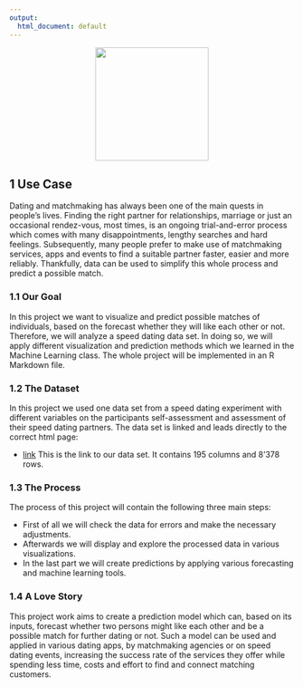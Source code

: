 ```yaml
---
output:
  html_document: default
---
```

<center>
![](love_network_logo.png){height=200px, width=200px}
</center>
## 1 Use Case

Dating and matchmaking has always been one of the main quests in people's lives.
Finding the right partner for relationships, marriage or just an occasional rendez-vous, most times, is an ongoing trial-and-error process which comes with many disappointments, lengthy searches and hard feelings. Subsequently, many people prefer to make use of matchmaking services, apps and events to find a suitable partner faster, easier and more reliably. Thankfully, data can be used to simplify this whole process and predict a possible match.

### 1.1 Our Goal 

In this project we want to visualize and predict possible matches of individuals, based on the forecast whether they will like each other or not. 
Therefore, we will analyze a speed dating data set. In doing so, we will apply different visualization and prediction methods which we learned in the Machine Learning class. The whole project will be implemented in an R Markdown file.

### 1.2 The Dataset 

In this project we used one data set from a speed dating experiment with different variables on the participants self-assessment and assessment of their speed dating partners. The data set is linked and leads directly to the correct html page:

* [link](https://www.kaggle.com/annavictoria/speed-dating-experiment/data) This is the link to our data set. It contains 195 columns and 8'378 rows.

### 1.3 The Process

The process of this project will contain the following three main steps:

* First of all we will check the data for errors and make the necessary adjustments.
* Afterwards we will display and explore the processed data in various visualizations. 
* In the last part we will create predictions by applying various forecasting and machine learning tools.

### 1.4 A Love Story

This project work aims to create a prediction model which can, based on its inputs, forecast whether two persons might like each other and be a possible match for further dating or not.
Such a model can be used and applied in various dating apps, by matchmaking agencies or on speed dating events, increasing the success rate of the services they offer while spending less time, costs and effort to find and connect matching customers. 
